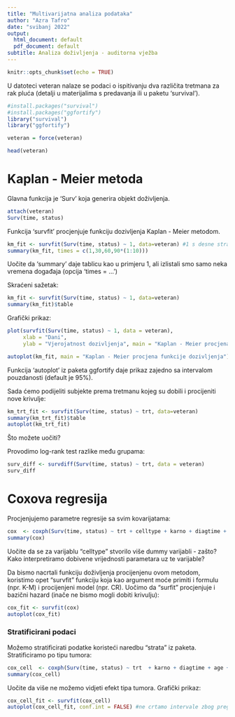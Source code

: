 ---
title: "Multivarijatna analiza podataka"
author: "Azra Tafro"
date: "svibanj 2022"
output:
  html_document: default
  pdf_document: default
subtitle: Analiza doživljenja - auditorna vježba
---

```{r setup, include=FALSE}
knitr::opts_chunk$set(echo = TRUE)
```



U datoteci veteran nalaze se podaci o ispitivanju dva različita tretmana za rak pluća (detalji u materijalima s predavanja ili u paketu 'survival').

```{r Učitavanje podataka}
#install.packages("survival")
#install.packages("ggfortify")
library("survival")
library("ggfortify")

veteran = force(veteran)

head(veteran)
```

# Kaplan - Meier metoda

Glavna funkcija je 'Surv' koja generira objekt doživljenja.


```{r}
attach(veteran)
Surv(time, status)
```

Funkcija 'survfit' procjenjuje funkciju dozivljenja Kaplan - Meier metodom.

```{r Funkcija dozivljenja}
km_fit <- survfit(Surv(time, status) ~ 1, data=veteran) #1 s desne strane indicira da zasad ne uvodimo kovarijate
summary(km_fit, times = c(1,30,60,90*(1:10)))

```

Uočite da 'summary' daje tablicu kao u primjeru 1, ali izlistali smo samo neka vremena događaja (opcija 'times = ...')

Skraćeni sažetak:

```{r}
km_fit <- survfit(Surv(time, status) ~ 1, data=veteran)
summary(km_fit)$table

```

Grafički prikaz:

```{r Graficki prikaz}
plot(survfit(Surv(time, status) ~ 1, data = veteran), 
     xlab = "Dani", 
     ylab = "Vjerojatnost dozivljenja", main = "Kaplan - Meier procjena")

autoplot(km_fit, main = "Kaplan - Meier procjena funkcije dozivljenja")

```

Funkcija 'autoplot' iz paketa ggfortify daje prikaz zajedno sa intervalom pouzdanosti (default je 95%).

Sada ćemo podijeliti subjekte prema tretmanu kojeg su dobili i procijeniti nove krivulje:

```{r}
km_trt_fit <- survfit(Surv(time, status) ~ trt, data=veteran)
summary(km_trt_fit)$table
autoplot(km_trt_fit)

```

Što možete uočiti?

Provodimo log-rank test razlike među grupama: 

```{r}
surv_diff <- survdiff(Surv(time, status) ~ trt, data = veteran)
surv_diff

```

# Coxova regresija

Procjenjujemo parametre regresije sa svim kovarijatama:

```{r}
cox  <- coxph(Surv(time, status) ~ trt + celltype + karno + diagtime + age + prior , data = veteran)
summary(cox)
```

Uočite da se za varijablu "celltype" stvorilo više dummy varijabli - zašto? Kako interpretiramo dobivene vrijednosti parametara uz te varijable?

Da bismo nacrtali funkciju doživljenja procijenjenu ovom metodom, koristimo opet "survfit" funkciju koja kao argument moće primiti i formulu (npr. K-M) i procijenjeni model (npr. CR). Uočimo da "surfit" procjenjuje i bazični hazard (inače ne bismo mogli dobiti krivulju):

```{r}
cox_fit <- survfit(cox)
autoplot(cox_fit)
```

### Stratificirani podaci

Možemo stratificirati podatke koristeći naredbu "strata" iz paketa. Stratificiramo po tipu tumora:

```{r}
cox_cell  <- coxph(Surv(time, status) ~ trt  + karno + diagtime + age + prior+ strata(celltype) , data = veteran)
summary(cox_cell)
```

Uočite da više ne možemo vidjeti efekt tipa tumora. Grafički prikaz:

```{r}
cox_cell_fit <- survfit(cox_cell)
autoplot(cox_cell_fit, conf.int = FALSE) #ne crtamo intervale zbog preglednosti
```